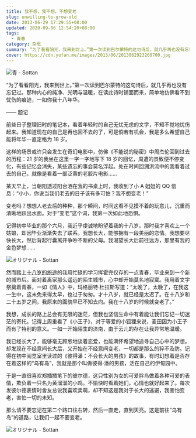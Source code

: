 ```yaml
---
title: 我不想，我不想，不想变老
slug: unwilling-to-grow-old
date: 2013-06-29 17:29:55+08:00
updated: 2020-09-06 12:54:20+08:00
tags:
  - 青春
category: 杂思
summary: “为了看看阳光，我来到世上。”第一次读到巴尔蒙特的这句诗后，就几乎再也没有忘记过。那种内心的纯净、光明与温暖，在读此诗时铺面而来，简单地仿佛看不到忧伤的痕迹，一如你我十八年华。
cover: https://cdn.yufan.me/images/2013/06/2013062923260700.jpg
---
```


![青 - Sottan](https://cdn.yufan.me/images/2013/06/2013062923304000.jpg)

<MusicPlayer id={2109677054} />

“为了看看阳光，我来到世上。”第一次读到巴尔蒙特的这句诗后，就几乎再也没有忘记过。那种内心的纯净、光明与温暖，在读此诗时铺面而来，简单地仿佛看不到忧伤的痕迹，一如你我十八年华。

—— 题记

前些日子整理旧时的笔记本，看着年轻时的自己无忧无虑的文字，不知不觉地忧伤起来。我知道现在的自己是再也回不去的了，可是倘若有机会，我是多么希望自己能将年华一直定格为 18 岁。

这样的场景或许只会发生在奇幻电影中，仿佛《不能说的秘密》中周杰伦回到过去的历程：21 岁的我坐在这里一字一字地写下 18 岁的回忆，周遭的景致便不停变化，有些记忆会消失，某些遗忘的事会莫名浮起。处在时间回溯洪流中的我看着过去的自己，就像是看着一部泛黄的老胶片电影……

某天早上，当朝阳透过阳台洒在我的书桌上时，我收到了小 A 姐姐的 QQ 信息：“小小，你说当我们老去的日子该有多可怕？我不想变老！”

变老吗？想想人老去后的种种，那个瞬间，时间这看不见摸不着的玩意儿，沉重而清晰地跃出水面。对于“变老”这个词，我第一次如此地恐惧。

记得初中毕业的那个六月，我近乎虔诚地盼望着我的十八岁。那时我才喜欢上一个姑娘，却因毕业渐渐失去了联系。我想长大，能够拥有一段美丽的恋情。我想要尽快长大，然后背起行囊离开争吵不断的父母。我渴望长大后前往远方，那里有我的金色梦想……

![オリジナル - Sottan](https://cdn.yufan.me/images/2013/06/2013062923361600.jpg)

然而踏上[十八岁的旅途](https://likeya.me/18-year-old-journey/)的我用忙碌的学习挥霍完仅存的一点青春，毕业来到一个新的城市后。面对着离家那么遥远的陌生城市，心中却开始莫名地寂寞。我用着文字祭奠着青春，一如《情人》中，玛格丽特·杜拉斯写道：“太晚了，太晚了，在我这一生中，这未免来得太早，也过于匆匆。才十八岁，就已经是太迟了。在十八岁和二十五岁之间，我原来的面貌早已不知去向。我在十八岁的时候就变老了。”

我想，成长的路上总会有无限的迷茫，但我也坚信生命中有着能让我们忘记一切迷茫的寄托。记得上周重看了《小王子》，对于等爱的小狐狸来说，麦田因为小王子而有了特别的意义。一如一开始陌生的济南，由于云儿的存在让我异常地温暖。

我已经长大了，能够毫无顾忌地谈着恋爱，也能满怀希望地追寻自己心中的梦想。却发现在不经意间长大后，又开始在不经意间变老，一切都是那么的猝不及防。记得在初中阅览室里读过的《彼得潘：不会长大的男孩》的故事，有时幻想着是否存在着这样的“乌有岛”，我就是那个叫做彼得·潘的男孩，活在自己的伊甸园中。

于是一直很喜欢郑插插笔下的彼尔德，这只性别为女的可爱胖鸟做着各种可爱的表情，欺负着一只名为黄溜溜的小鸡。不愉快时看着她们，心情也就好起来了。每次发彼尔德表情时舍友总说我喜欢卖萌，却不知这是我对于长大的逃避，我害怕变老，害怕一切的未知。

那么请不要忘记在第二个路口往右转，然后一直走，直到天亮。这是前往“乌有岛”的道路，让我们一起不要变老。

![オリジナル - Sottan](https://cdn.yufan.me/images/2013/06/2013062923282500.jpg)
